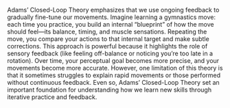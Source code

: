 Adams’ Closed-Loop Theory emphasizes that we use ongoing feedback to gradually fine-tune our movements. Imagine learning a gymnastics move: each time you practice, you build an internal “blueprint” of how the move should feel—its balance, timing, and muscle sensations. Repeating the move, you compare your actions to that internal target and make subtle corrections.
This approach is powerful because it highlights the role of sensory feedback (like feeling off-balance or noticing you’re too late in a rotation). Over time, your perceptual goal becomes more precise, and your movements become more accurate. However, one limitation of this theory is that it sometimes struggles to explain rapid movements or those performed without continuous feedback. Even so, Adams’ Closed-Loop Theory set an important foundation for understanding how we learn new skills through iterative practice and feedback.